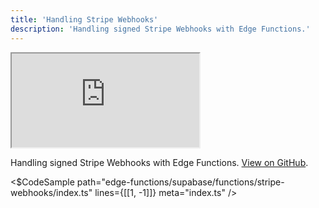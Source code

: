 ```yaml
---
title: 'Handling Stripe Webhooks'
description: 'Handling signed Stripe Webhooks with Edge Functions.'
---
```


<div class="video-container">
  <iframe
    src="https://www.youtube-nocookie.com/embed/6OMVWiiycLs"
    frameBorder="1"
    allow="accelerometer; autoplay; clipboard-write; encrypted-media; gyroscope; picture-in-picture"
    allowFullScreen
  ></iframe>
</div>

Handling signed Stripe Webhooks with Edge Functions. [View on GitHub](https://github.com/supabase/supabase/blob/master/examples/edge-functions/supabase/functions/stripe-webhooks/index.ts).

<$CodeSample
path="edge-functions/supabase/functions/stripe-webhooks/index.ts"
lines={[[1, -1]]}
meta="index.ts"
/>
